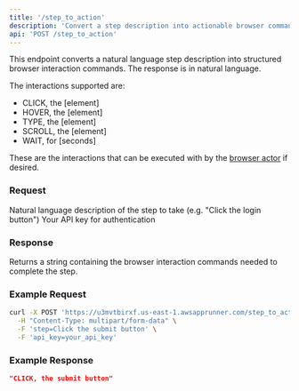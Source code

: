 ```yaml
---
title: '/step_to_action'
description: 'Convert a step description into actionable browser commands'
api: 'POST /step_to_action'
---
```


This endpoint converts a natural language step description into structured browser interaction commands. The response is in natural language.

The interactions supported are: 

- CLICK, the [element]
- HOVER, the [element]
- TYPE, the [element]
- SCROLL, the [element]
- WAIT, for [seconds]

These are the interactions that can be executed with by the [browser actor](/api-reference/browser/browser-interactions) if desired.

### Request

<ParamField body="step" type="string" required>
  Natural language description of the step to take (e.g. "Click the login button")
</ParamField>

<ParamField body="api_key" type="string" required>
  Your API key for authentication
</ParamField>

### Response

Returns a string containing the browser interaction commands needed to complete the step.

### Example Request

```bash
curl -X POST 'https://u3mvtbirxf.us-east-1.awsapprunner.com/step_to_action' \
  -H "Content-Type: multipart/form-data" \
  -F 'step=Click the submit button' \
  -F 'api_key=your_api_key'
```

### Example Response

```json
"CLICK, the submit button"
``` 